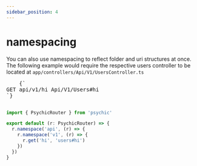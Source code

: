 ```yaml
---
sidebar_position: 4
---
```



# namespacing

You can also use namespacing to reflect folder and uri structures at once. The following example would require the respective users controller to be located at `app/controllers/Api/V1/UsersController.ts`

<RightSidebarItem>
  <pre style={{ backgroundColor: 'transparent' }}>
    {`
GET api/v1/hi Api/V1/Users#hi
`}
  </pre>
</RightSidebarItem>

```ts // conf/routes.ts
import { PsychicRouter } from 'psychic'

export default (r: PsychicRouter) => {
  r.namespace('api', (r) => {
    r.namespace('v1', (r) => {
      r.get('hi', 'users#hi')
    })
  })
}
```
